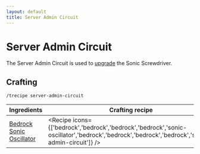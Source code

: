 ```yaml
---
layout: default
title: Server Admin Circuit
---
```



Server Admin Circuit
===================

The Server Admin Circuit is used to [upgrade](/recipes/sonic-upgrades/admin-upgrade) the Sonic Screwdriver.

## Crafting

`/trecipe server-admin-circuit`

| Ingredients | Crafting recipe |
| ----------- | --------------- |
| [Bedrock](https://minecraft.wiki/w/Bedrock)<br/>[Sonic Oscillator](/recipes/item-circuits/sonic-oscillator) | <Recipe icons={['bedrock','bedrock','bedrock','bedrock','sonic-oscillator','bedrock','bedrock','bedrock','bedrock','server-admin-circuit']} /> |

